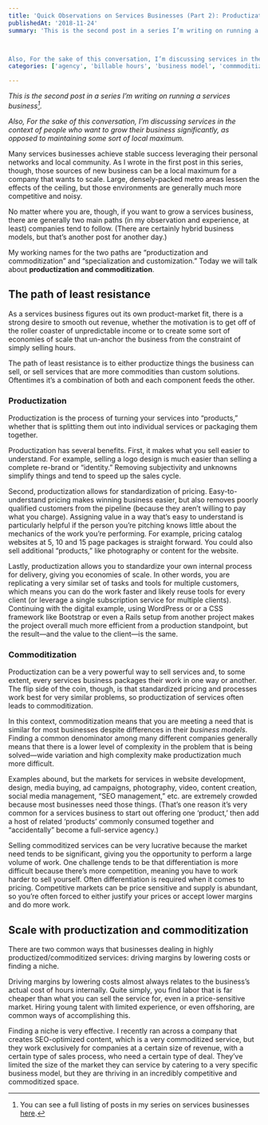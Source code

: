 ```yaml
---
title: 'Quick Observations on Services Businesses (Part 2): Productization and Commoditization'
publishedAt: '2018-11-24'
summary: 'This is the second post in a series I’m writing on running a services business[^1].



Also, For the sake of this conversation, I’m discussing services in the context of people who want to grow their...'
categories: ['agency', 'billable hours', 'business model', 'commmoditization', 'product comany', 'productization', 'services business', 'Work']

---
```


*This is the second post in a series I’m writing on running a services business[^1].*

*Also, For the sake of this conversation, I’m discussing services in the context of people who want to grow their business significantly, as opposed to maintaining some sort of local maximum.*

Many services businesses achieve stable success leveraging their personal networks and local community. As I wrote in the first post in this series, though, those sources of new business can be a local maximum for a company that wants to scale. Large, densely-packed metro areas lessen the effects of the ceiling, but those environments are generally much more competitive and noisy.

No matter where you are, though, if you want to grow a services business, there are generally two main paths (in my observation and experience, at least) companies tend to follow. (There are certainly hybrid business models, but that’s another post for another day.)

My working names for the two paths are “productization and commoditization” and “specialization and customization.” Today we will talk about **productization and commoditization**.

## The path of least resistance

As a services business figures out its own product-market fit, there is a strong desire to smooth out revenue, whether the motivation is to get off of the roller coaster of unpredictable income or to create some sort of economies of scale that un-anchor the business from the constraint of simply selling hours.

The path of least resistance is to either productize things the business can sell, or sell services that are more commodities than custom solutions. Oftentimes it’s a combination of both and each component feeds the other.

### Productization

Productization is the process of turning your services into “products,” whether that is splitting them out into individual services or packaging them together.

Productization has several benefits. First, it makes what you sell easier to understand. For example, selling a logo design is much easier than selling a complete re-brand or “identity.” Removing subjectivity and unknowns simplify things and tend to speed up the sales cycle.

Second, productization allows for standardization of pricing. Easy-to-understand pricing makes winning business easier, but also removes poorly qualified customers from the pipeline (because they aren’t willing to pay what you charge). Assigning value in a way that’s easy to understand is particularly helpful if the person you’re pitching knows little about the mechanics of the work you’re performing. For example, pricing catalog websites at 5, 10 and 15 page packages is straight forward. You could also sell additional “products,” like photography or content for the website.

Lastly, productization allows you to standardize your own internal process for delivery, giving you economies of scale. In other words, you are replicating a very similar set of tasks and tools for multiple customers, which means you can do the work faster and likely reuse tools for every client (or leverage a single subscription service for multiple clients). Continuing with the digital example, using WordPress or or a CSS framework like Bootstrap or even a Rails setup from another project makes the project overall much more efficient from a production standpoint, but the result—and the value to the client—is the same.

### Commoditization

Productization can be a very powerful way to sell services and, to some extent, every services business packages their work in one way or another. The flip side of the coin, though, is that standardized pricing and processes work best for very similar problems, so productization of services often leads to commoditization.

In this context, commoditization means that you are meeting a need that is similar for most businesses despite differences in their *business models*. Finding a common denominator among many different companies generally means that there is a lower level of complexity in the problem that is being solved—wide variation and high complexity make productization much more difficult.

Examples abound, but the markets for services in website development, design, media buying, ad campaigns, photography, video, content creation, social media management, “SEO management,” etc. are extremely crowded because most businesses need those things. (That’s one reason it’s very common for a services business to start out offering one ‘product,’ then add a host of related ‘products’ commonly consumed together and “accidentally” become a full-service agency.)

Selling commoditized services can be very lucrative because the market need tends to be significant, giving you the opportunity to perform a large volume of work. One challenge tends to be that differentiation is more difficult because there’s more competition, meaning you have to work harder to sell yourself. Often differentiation is required when it comes to pricing. Competitive markets can be price sensitive and supply is abundant, so you’re often forced to either justify your prices or accept lower margins and do more work.

## Scale with productization and commoditization

There are two common ways that businesses dealing in highly productized/commoditized services: driving margins by lowering costs or finding a niche.

Driving margins by lowering costs almost always relates to the business’s actual cost of hours internally. Quite simply, you find labor that is far cheaper than what you can sell the service for, even in a price-sensitive market. Hiring young talent with limited experience, or even offshoring, are common ways of accomplishing this.

Finding a niche is very effective. I recently ran across a company that creates SEO-optimized content, which is a very commoditized service, but they work exclusively for companies at a certain size of revenue, with a certain type of sales process, who need a certain type of deal. They’ve limited the size of the market they can service by catering to a very specific business model, but they are thriving in an incredibly competitive and commoditized space.

[^1]: You can see a full listing of posts in my series on services businesses [here](https://ericdodds.com/series-quick-observations-on-services-businesses/).
